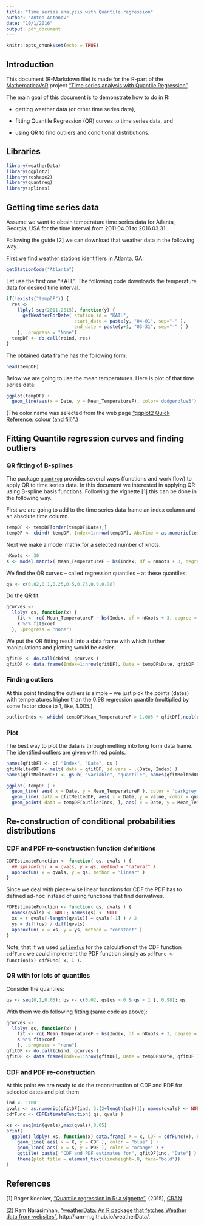 ```yaml
---
title: "Time series analysis with Quantile regression"
author: "Anton Antonov"
date: "10/1/2016"
output: pdf_document
---
```

<!---
##   Time series analysis with Quantile regression R-Markdown script
##   Copyright (C) 2016  Anton Antonov
##   
##   This program is free software: you can redistribute it and/or modify
##   it under the terms of the GNU General Public License as published by
##   the Free Software Foundation, either version 3 of the License, or
##   (at your option) any later version.
##   This program is distributed in the hope that it will be useful,
##   but WITHOUT ANY WARRANTY; without even the implied warranty of
##   MERCHANTABILITY or FITNESS FOR A PARTICULAR PURPOSE.  See the
##   GNU General Public License for more details.
##   You should have received a copy of the GNU General Public License
##   along with this program.  If not, see <http://www.gnu.org/licenses/>.
##   
##   Written by Anton Antonov,
##   antononcube @ gmail . com ,
##   Windermere, Florida, USA.
##============================================================
##   This R-Markdown file) is made for the R-part of the [MathematicaVsR](https://github.com/antononcube/MathematicaVsR/) project 
##     "Time series analysis with Quantile Regression"
##     https://github.com/antononcube/MathematicaVsR/tree/master/Projects/HandwrittenDigitsClassificationByMatrixFactorization).
##============================================================
--->

<!---
To run globally use:
rmarkdown::render( input = "./TimeSeriesAnalysisWithQuantileRegression.Rmd", output_file = "./TimeSeriesAnalysisWithQuantileRegression.html")
--->


```r
knitr::opts_chunk$set(echo = TRUE)
```

## Introduction

This document (R-Markdown file) is made for the R-part of the [MathematicaVsR](https://github.com/antononcube/MathematicaVsR/) project ["Time series analysis with Quantile Regression"](https://github.com/antononcube/MathematicaVsR/tree/master/Projects/TimeSeriesAnalysisWithQuantileRegression/).

The main goal of this document is to demonstrate how to do in R:

- getting weather data (or other time series data),

- fitting Quantile Regression (QR) curves to time series data, and

- using QR to find outliers and conditional distributions.

## Libraries

```r
library(weatherData)
library(ggplot2)
library(reshape2)
library(quantreg)
library(splines)
```


## Getting time series data

Assume we want to obtain temperature time series data for Atlanta, Georgia, USA for the time interval from 2011.04.01 to 2016.03.31 .

Following the guide [2] we can download that weather data in the following way.

First we find weather stations identifiers in Atlanta, GA:
```r
getStationCode("Atlanta")
```

Let use the first one "KATL". The following code downloads the temperature data for desired time interval.

```r
if(!exists("tempDF")) {
  res <- 
    llply( seq(2011,2015), function(y) {
      getWeatherForDate( station_id = "KATL", 
                         start_date = paste(y, "04-01", sep="-" ), 
                         end_date = paste(y+1, "03-31", sep="-" ) )
    }, .progress = "None")
  tempDF <- do.call(rbind, res)
}
```

The obtained data frame has the following form:

```r
head(tempDF)
```

Below we are going to use the mean temperatures. Here is plot of that time series data:

```r
ggplot(tempDF) + 
  geom_line(aes(x = Date, y = Mean_TemperatureF), color='dodgerblue3')
```
(The color name was selected from the web page ["ggplot2 Quick Reference: colour (and fill)"](http://sape.inf.usi.ch/quick-reference/ggplot2/colour).)

## Fitting Quantile regression curves and finding outliers

### QR fitting of B-splines

The package [`quantreg`](https://cran.r-project.org/web/packages/quantreg/index.html) provides several ways (functions and work flow) to apply QR to time series data. In this document we interested in applying QR using B-spline basis functions. Following the vignette [1] this can be done in the following way.

First we are going to add to the time series data frame an index column and an absolute time column.

```r
tempDF <- tempDF[order(tempDF$Date),]
tempDF <- cbind( tempDF, Index=1:nrow(tempDF), AbsTime = as.numeric(tempDF$Date) )
```

Next we make a model matrix for a selected number of knots.

```r
nKnots <- 30
X <- model.matrix( Mean_TemperatureF ~ bs(Index, df = nKnots + 3, degree = 3), data = tempDF )
```

We find the QR curves -- called regression quantiles -- at these quantiles:
```r
qs <- c(0.02,0.1,0.25,0.5,0.75,0.9,0.98)
```

Do the QR fit:
```r
qcurves <-
  llply( qs, function(x) {
    fit <- rq( Mean_TemperatureF ~ bs(Index, df = nKnots + 3, degree = 3), tau = x, data = tempDF)
    X %*% fit$coef
  }, .progress = "none")
```

We put the QR fitting result into a data frame with which further manipulations and plotting would be easier.
```r
qfitDF <- do.call(cbind, qcurves )
qfitDF <- data.frame(Index=1:nrow(qfitDF), Date = tempDF$Date, qfitDF )
```

### Finding outliers

At this point finding the outliers is simple -- we just pick the points (dates) with temperatures higher than the $0.98$ regression quantile (multiplied by some factor close to $1$, like, $1.005$.)
```r
outlierInds <- which( tempDF$Mean_TemperatureF > 1.005 * qfitDF[,ncol(qfitDF)] )
```

### Plot

The best way to plot the data is through melting into long form data frame. The identified outliers are given with red points.

```r
names(qfitDF) <- c( "Index", "Date", qs )
qfitMeltedDF <- melt( data = qfitDF, id.vars = .(Date, Index) )
names(qfitMeltedDF) <- gsub( "variable", "quantile", names(qfitMeltedDF) )

ggplot( tempDF ) + 
  geom_line( aes( x = Date, y = Mean_TemperatureF ), color = 'darkgrey' ) +
  geom_line( data = qfitMeltedDF, aes( x = Date, y = value, color = quantile ) ) +
  geom_point( data = tempDF[outlierInds, ], aes( x = Date, y = Mean_TemperatureF ), color = 'red')
```

## Re-construction of conditional probabilities distributions

### CDF and PDF re-construction function definitions

```r
CDFEstimateFunction <- function( qs, qvals ) {
  ## splinefun( x = qvals, y = qs, method = "natural" )
  approxfun( x = qvals, y = qs, method = "linear" )
}
```

Since we deal with piece-wise linear functions for CDF the PDF has to defined ad-hoc instead of using functions that find derivatives.

```r
PDFEstimateFunction <- function( qs, qvals ) {
  names(qvals) <- NULL; names(qs) <- NULL
  xs = ( qvals[-length(qvals)] + qvals[-1] ) / 2
  ys = diff(qs) / diff(qvals)
  approxfun( x = xs, y = ys, method = "constant" )  
}
```

Note, that if we used [`splinefun`](https://stat.ethz.ch/R-manual/R-devel/library/stats/html/splinefun.html) for the calculation of the CDF function `cdfFunc` we could implement the PDF function simply as `pdfFunc <- function(x) cdfFunc( x, 1 )`.

### QR with for lots of quantiles

Consider the quantiles:
```r
qs <- seq(0,1,0.05); qs <- c(0.02, qs[qs > 0 & qs < 1 ], 0.98); qs
```

With them we do following fitting (same code as above):
```r
qcurves <-
  llply( qs, function(x) {
    fit <- rq( Mean_TemperatureF ~ bs(Index, df = nKnots + 3, degree = 3), tau = x, data = tempDF)
    X %*% fit$coef
    }, .progress = "none")
qfitDF <- do.call(cbind, qcurves )
qfitDF <- data.frame(Index=1:nrow(qfitDF), Date = tempDF$Date, qfitDF )
```

### CDF and PDF re-construction

At this point we are ready to do the reconstruction of CDF and PDF for selected dates and plot them.
```r
ind <- 1100
qvals <- as.numeric(qfitDF[ind, 3:(2+length(qs))]); names(qvals) <- NULL
cdfFunc <- CDFEstimateFunction( qs, qvals )

xs <- seq(min(qvals),max(qvals),0.05)
print( 
  ggplot( ldply( xs, function(x) data.frame( X = x, CDF = cdfFunc(x), PDF = pdfFunc(x) ) ) ) + 
    geom_line( aes( x = X, y = CDF ), color = "blue" ) + 
    geom_line( aes( x = X, y = PDF ), color = "orange" ) + 
    ggtitle( paste( "CDF and PDF estimates for", qfitDF[ind, "Date"] ) ) +
    theme(plot.title = element_text(lineheight=.8, face="bold")) 
)
```

## References 

[1] Roger Koenker, ["Quantile regression in R: a vignette"](https://cran.r-project.org/web/packages/quantreg/vignettes/rq.pdf), (2015), [CRAN](https://cran.r-project.org/).

[2] Ram Narasimhan, ["weatherData: An R package that fetches Weather data from websites"](http://ram-n.github.io/weatherData/), http://ram-n.github.io/weatherData/.
